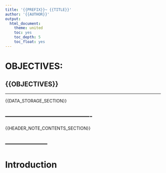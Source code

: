 ```yaml
---
title: '{{PREFIX}}~ {{TITLE}}'
author: '{{AUTHOR}}'
output:
  html_document:
    theme: united
    toc: yes
    toc_depth: 5
    toc_float: yes
---
```




# OBJECTIVES:



{{OBJECTIVES}}
--------------------------------------------------------------------------------
--------------------------------------------------------------------------------



{{DATA_STORAGE_SECTION}}


----------------------------------------
----------------------------------------



{{HEADER_NOTE_CONTENTS_SECTION}}


--------------------
--------------------



# Introduction



